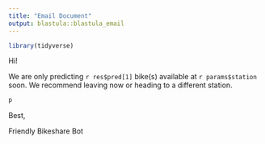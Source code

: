 ```yaml
---
title: "Email Document"
output: blastula::blastula_email
---
```


```r
library(tidyverse)
```

Hi! 

We are only predicting  `r res$pred[1]` bike(s) available at `r params$station` soon. We recommend leaving now or heading to a different station. 

```r
p
```

Best,

Friendly Bikeshare Bot
